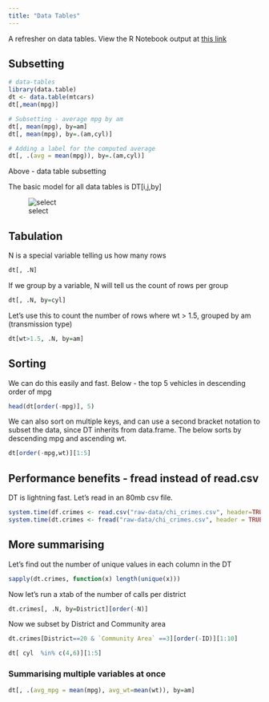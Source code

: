 ```yaml
---
title: "Data Tables"
---
```


A refresher on data tables. View the R Notebook output at [this link](http://donalphipps.co.uk/rstudio/data-tables.nb.html)

## Subsetting

```r
# data-tables
library(data.table)
dt <- data.table(mtcars)
dt[,mean(mpg)]

# Subsetting - average mpg by am
dt[, mean(mpg), by=am]
dt[, mean(mpg), by=.(am,cyl)]

# Adding a label for the computed average
dt[, .(avg = mean(mpg)), by=.(am,cyl)]
```
Above - data table subsetting 

The basic model for all data tables is 
DT[i,j,by]


![select](img/select.png)

## Tabulation

N is a special variable telling us how many rows
```r
dt[, .N]
```


If we group by a variable, N will tell us the count of rows per group
```r
dt[, .N, by=cyl]
```

Let's use this to count the number of rows where wt > 1.5, grouped by am (transmission type)

```r
dt[wt>1.5, .N, by=am]
```

## Sorting

We can do this easily and fast. Below - the top 5 vehicles in descending order of mpg
```r
head(dt[order(-mpg)], 5)
```

We can also sort on multiple keys, and can use a second bracket notation to subset the data, since DT inherits from data.frame.
The below sorts by descending mpg and ascending wt.
```r
dt[order(-mpg,wt)][1:5]
```
## Performance benefits - fread instead of read.csv

DT is lightning fast. Let's read in an 80mb csv file.

```r
system.time(df.crimes <- read.csv("raw-data/chi_crimes.csv", header=TRUE,sep=","))
system.time(dt.crimes <- fread("raw-data/chi_crimes.csv", header = TRUE, sep = ","))
```

## More summarising

Let's find out the number of unique values in each column in the DT
```r
sapply(dt.crimes, function(x) length(unique(x)))
```

Now let's run a xtab of the number of calls per district
```r
dt.crimes[, .N, by=District][order(-N)]
```

Now we subset by District and Community area
```r
dt.crimes[District==20 & `Community Area` ==3][order(-ID)][1:10]
```

```r
dt[ cyl  %in% c(4,6)][1:5]
```

### Summarising multiple variables at once
```r
dt[, .(avg_mpg = mean(mpg), avg_wt=mean(wt)), by=am]
```
